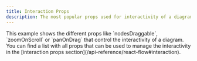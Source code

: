 ```yaml
---
title: Interaction Props
description: The most popular props used for interactivity of a diagram
---
```



<ExampleLayout>
This example shows the different props like `nodesDraggable`, `zoomOnScroll` or `panOnDrag` that control the interactivity of a diagram. You can find a list with all props that can be used to manage the interactivity in the [interaction props section](/api-reference/react-flow#interaction).

<RemoteCodeViewer
  route="examples/interaction/interaction-props"
  framework="react"
/>

</ExampleLayout>
